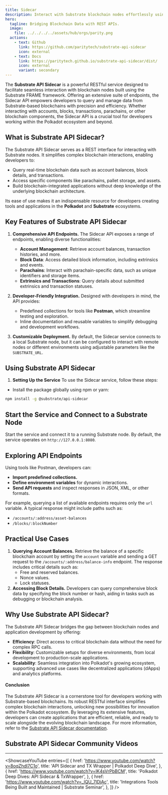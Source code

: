 ```yaml
---
title: Sidecar
description: Interact with Substrate blockchain nodes effortlessly using the Substrate API Sidecar, a powerful RESTful service for developers.
hero:
  tagline: Bridging Blockchain Data with REST APIs.
  image: 
    file: ../../../../assets/hub/orgs/parity.png
  actions:
    - text: Github
      link: https://github.com/paritytech/substrate-api-sidecar
      icon: external
    - text: Docs
      link: https://paritytech.github.io/substrate-api-sidecar/dist/
      icon: external
      variant: secondary
---
```



The **Substrate API Sidecar** is a powerful RESTful service designed to facilitate seamless interaction with blockchain nodes built using the Substrate FRAME framework. Offering an extensive suite of endpoints, the Sidecar API empowers developers to query and manage data from Substrate-based blockchains with precision and efficiency. Whether interacting with accounts, blocks, transactions, parachains, or other blockchain components, the Sidecar API is a crucial tool for developers working within the Polkadot ecosystem and beyond.

## What is Substrate API Sidecar?
The Substrate API Sidecar serves as a REST interface for interacting with Substrate nodes. It simplifies complex blockchain interactions, enabling developers to:
- Query real-time blockchain data such as account balances, block details, and transactions.
- Access specific components like parachains, pallet storage, and assets.
- Build blockchain-integrated applications without deep knowledge of the underlying blockchain architecture.

Its ease of use makes it an indispensable resource for developers creating tools and applications in the **Polkadot** and **Substrate** ecosystems.

## Key Features of Substrate API Sidecar
1. **Comprehensive API Endpoints.** The Sidecar API exposes a range of endpoints, enabling diverse functionalities:
    - **Account Management**: Retrieve account balances, transaction histories, and more.
    - **Block Data**: Access detailed block information, including extrinsics and events.
    - **Parachains**: Interact with parachain-specific data, such as unique identifiers and storage items.
    - **Extrinsics and Transactions**: Query details about submitted extrinsics and transaction statuses.

2. **Developer-Friendly Integration.** Designed with developers in mind, the API provides:
    - Predefined collections for tools like **Postman**, which streamline testing and exploration.
    - Inline documentation and reusable variables to simplify debugging and development workflows.
3. **Customizable Deployment.** By default, the Sidecar service connects to a local Substrate node, but it can be configured to interact with remote nodes or different environments using adjustable parameters like the `SUBSTRATE_URL`.

## Using Substrate API Sidecar
1. **Setting Up the Service**
To use the Sidecar service, follow these steps:
- Install the package globally using npm or yarn:
```bash
npm install -g @substrate/api-sidecar
```

## Start the Service and Connect to a Substrate Node
Start the service and connect it to a running Substrate node. By default, the service operates on `http://127.0.0.1:8080`.

## Exploring API Endpoints
Using tools like Postman, developers can:
- **Import predefined collections.**
- **Define environment variables** for dynamic interactions.
- **Send API requests** and inspect responses in JSON, XML, or other formats.

For example, querying a list of available endpoints requires only the `url` variable. A typical response might include paths such as:

- `/accounts/:address/asset-balances`
- `/blocks/:blockNumber`

## Practical Use Cases
1. **Querying Account Balances.** Retrieve the balance of a specific blockchain account by setting the `account` variable and sending a GET request to the `/accounts/:address/balance-info` endpoint. The response includes critical details such as:
    - Free and reserved balances.
    - Nonce values.
    - Lock statuses.
2. **Accessing Block Details.** Developers can query comprehensive block data by specifying the block number or hash, aiding in tasks such as debugging or blockchain analysis.

## Why Use Substrate API Sidecar?
The Substrate API Sidecar bridges the gap between blockchain nodes and application development by offering:
- **Efficiency**: Direct access to critical blockchain data without the need for complex RPC calls.
- **Flexibility**: Customizable setups for diverse environments, from local development to production-scale applications.
- **Scalability**: Seamless integration into Polkadot's growing ecosystem, supporting advanced use cases like decentralized applications (dApps) and analytics platforms.

#### Conclusion
The Substrate API Sidecar is a cornerstone tool for developers working with Substrate-based blockchains. Its robust RESTful interface simplifies complex blockchain interactions, unlocking new possibilities for innovation within the Polkadot ecosystem. By leveraging its extensive features, developers can create applications that are efficient, reliable, and ready to scale alongside the evolving blockchain landscape.
For more information, refer to the [Substrate API Sidecar documentation](https://paritytech.github.io/substrate-api-sidecar/).

## Substrate API Sidecar Community Videos
------------
<ShowcaseYouTube
  entries={[
    {
      href: 'https://www.youtube.com/watch?v=8oqZhdl7C1o',
      title: 'API Sidecar and TX Wrapper | Polkadot Deep Dive',
        },
          {
      href: 'https://www.youtube.com/watch?v=IK4sVrPbBCM',
      title: 'Polkadot Deep Dives: API Sidecar & TxWrapper',
          },
                    {
      href: 'https://www.youtube.com/watch?v=_lQU_7IDjAc',
      title: 'Integrations Tools Being Built and Maintained | Substrate Seminar',
          },
  ]} />
